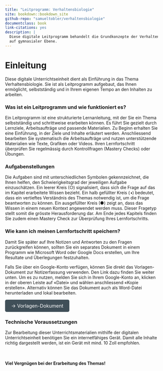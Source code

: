```yaml
---
title: "Leitprogramm: Verhaltensbiologie"
site: bookdown::bookdown_site
github-repo: "samueltobler/verhaltensbiologie"
documentclass: book
link-citations: yes
description: |
  Diese digitale Leitprogramm behandelt die Grundkonzepte der Verhaltensbiologie 
  auf gymnasialer Ebene. 
---
```


# Einleitung {.unnumbered}

Diese digitale Unterrichtseinheit dient als Einführung in das Thema Verhaltensbiologie. Sie ist als Leitprogramm aufgebaut, das Ihnen ermöglicht, selbstständig und in Ihrem eigenen Tempo an den Inhalten zu arbeiten.



### Was ist ein Leitprogramm und wie funktioniert es? {.unnumbered}

Ein Leitprogramm ist eine strukturierte Lernanleitung, mit der Sie ein Thema selbstständig und schrittweise erarbeiten können. Es führt Sie gezielt durch Lernziele, Arbeitsaufträge und passende Materialien. Zu Beginn erhalten Sie eine Einführung, in der Ziele und Inhalte erläutert werden. Anschliessend bearbeiten Sie systematisch die Arbeitsaufträge und nutzen unterstützende Materialien wie Texte, Grafiken oder Videos. Ihren Lernfortschritt überprüfen Sie regelmässig durch Kontrollfragen (Mastery Checks) oder Übungen.

### Aufgabenstellungen {.unnumbered}

Die Aufgaben sind mit unterschiedlichen Symbolen gekennzeichnet, die Ihnen helfen, den Schwierigkeitsgrad der jeweiligen Aufgabe einzuschätzen. Ein leerer Kreis (○) signalisiert, dass sich die Frage auf das im Kapitel erarbeitete Wissen bezieht. Ein halb gefüllter Kreis (◑) bedeutet, dass ein vertieftes Verständnis des Themas notwendig ist, um die Frage beantworten zu können. Ein ausgefüllter Kreis (●) zeigt an, dass das Wissen in einem neuen Kontext angewendet werden muss. Dieser Fragetyp stellt somit die grösste Herausforderung dar. Am Ende jedes Kapitels finden Sie zudem einen Mastery Check zur Überprüfung Ihres Lernfortschritts.

### Wie kann ich meinen Lernfortschritt speichern? {.unnumbered}

Damit Sie später auf Ihre Notizen und Antworten zu den Fragen zurückgreifen können, sollten Sie ein separates Dokument in einem Programm wie Microsoft Word oder Google Docs erstellen, um Ihre Resultate und Überlegungen festzuhalten.

Falls Sie über ein Google-Konto verfügen, können Sie direkt das Vorlagen-Dokument zur Notizerfassung verwenden. Den Link dazu finden Sie weiter unten. Um es zu nutzen, melden Sie sich in Ihrem Google-Konto an, klicken in der oberen Leiste auf «Datei» und wählen anschliessend «Kopie erstellen». Alternativ können Sie das Dokument auch als Word-Datei herunterladen und lokal bearbeiten.



<a href="http://bit.ly/4kldyCp" download style="
  display: inline-block;
  padding: 10px 20px;
  font-size: 16px;
  background-color: #404f58;
  color: white;
  border-radius: 5px;
  text-decoration: none;
">
→ Vorlagen-Dokument
</a>



### Technische Voraussetzungen {.unnumbered}

Zur Bearbeitung dieser Unterrichtsmaterialien mithilfe der digitalen Unterrichtseinheit benötigen Sie ein internetfähiges Gerät. Damit alle Inhalte richtig dargestellt werden, ist ein Gerät mit mind. 10 Zoll empfohlen. 

<br>

#### Viel Vergnügen bei der Erarbeitung des Themas! {.unnumbered}


